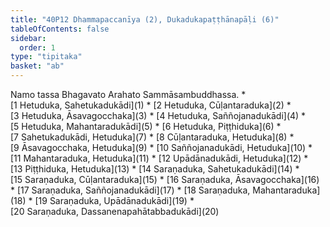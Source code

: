 ```yaml
---
title: "40P12 Dhammapaccanīya (2), Dukadukapaṭṭhānapāḷi (6)"
tableOfContents: false
sidebar:
  order: 1
type: "tipitaka"
basket: "ab"
---
```


<Paragraph number="1" type="center">
Namo tassa Bhagavato Arahato Sammāsambuddhassa.

</Paragraph>

<TableOfContents>
* [1 Hetuduka, Sahetukadukādi](1)
* [2 Hetuduka, Cūḷantaraduka](2)
* [3 Hetuduka, Āsavagocchaka](3)
* [4 Hetuduka, Saññojanadukādi](4)
* [5 Hetuduka, Mahantaradukādi](5)
* [6 Hetuduka, Piṭṭhiduka](6)
* [7 Sahetukadukādi, Hetuduka](7)
* [8 Cūḷantaraduka, Hetuduka](8)
* [9 Āsavagocchaka, Hetuduka](9)
* [10 Saññojanadukādi, Hetuduka](10)
* [11 Mahantaraduka, Hetuduka](11)
* [12 Upādānadukādi, Hetuduka](12)
* [13 Piṭṭhiduka, Hetuduka](13)
* [14 Saraṇaduka, Sahetukadukādi](14)
* [15 Saraṇaduka, Cūḷantaraduka](15)
* [16 Saraṇaduka, Āsavagocchaka](16)
* [17 Saraṇaduka, Saññojanadukādi](17)
* [18 Saraṇaduka, Mahantaraduka](18)
* [19 Saraṇaduka, Upādānadukādi](19)
* [20 Saraṇaduka, Dassanenapahātabbadukādi](20)
</TableOfContents>

